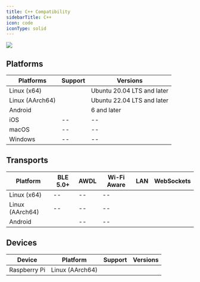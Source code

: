 ```yaml
---
title: C++ Compatibility
sidebarTitle: C++
icon: code
iconType: solid
---
```


<Frame>
  <img src="/images/v4.9/release-6.webp"/>
</Frame>

## Platforms
| **Platforms** | **Support** | **Versions** |
| --- | --- | --- |
| Linux (x64) | <Icon icon="check" iconType="solid" /> | Ubuntu 20.04 LTS and later |
| Linux (AArch64) | <Icon icon="check" iconType="solid" /> | Ubuntu 22.04 LTS and later |
| Android | <Icon icon="check" iconType="solid" /> | 6 and later |
| iOS | \-- | \-- |
| macOS | \-- | \-- |
| Windows | \-- | \-- |

## Transports
| **Platform** | **BLE 5.0+** | **AWDL** | **Wi-Fi Aware** | **LAN** | **WebSockets** |
| --- | --- | --- | --- | --- | --- |
| Linux (x64) | \-- | \-- | \-- | <Icon icon="check" iconType="solid" /> | <Icon icon="check" iconType="solid" /> |
| Linux (AArch64) | \-- | \-- | \-- | <Icon icon="check" iconType="solid" /> | <Icon icon="check" iconType="solid" /> |
| Android | <Icon icon="check" iconType="solid" /> | \-- | \-- | <Icon icon="check" iconType="solid" /> | <Icon icon="check" iconType="solid" /> |

## Devices
| **Device** | **Platform** | **Support** | **Versions** |
| --- | --- | --- | --- |
| Raspberry Pi | Linux (AArch64) | <Icon icon="check" iconType="solid" /> |
